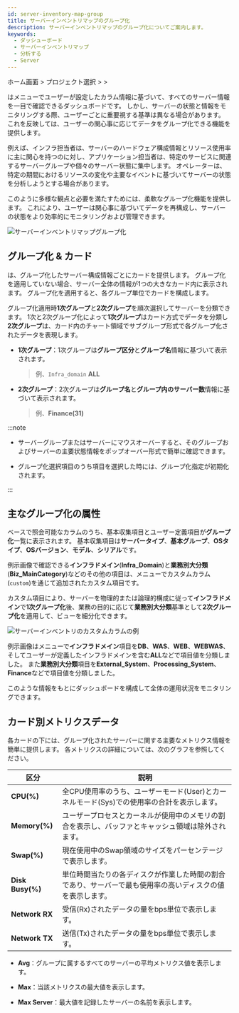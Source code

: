 ```yaml
---
id: server-inventory-map-group
title: サーバーインベントリマップのグループ化
description: サーバーインベントリマップのグループ化についてご案内します。
keywords:
  - ダッシューボード
  - サーバーインベントリマップ
  - 分析する
  - Server
---
```


ホーム画面 &gt; プロジェクト選択 &gt; <Cmdname sid="side_dashboard" className="uitext" /> &gt; <Cmdname sid="side_serverInventoryMap" className="uitext" />

<Cmdname sid="side_serverInventoryMap" className="uitext" />は<Cmdname sid="side_serverInventory" className="uitext" />メニューでユーザーが設定したカラム情報に基づいて、すべてのサーバー情報を一目で確認できるダッシュボードです。 しかし、サーバーの状態と情報をモニタリングする際、ユーザーごとに重要視する基準は異なる場合があります。 これを反映して<Cmdname sid="side_serverInventoryMap" className="uitext" />は、ユーザーの関心事に応じてデータをグループ化できる機能を提供します。

例えば、インフラ担当者は、サーバーのハードウェア構成情報とリソース使用率に主に関心を持つのに対し、アプリケーション担当者は、特定のサービスに関連するサーバーグループや個々のサーバー状態に集中します。 オペレーターは、特定の期間におけるリソースの変化や主要なイベントに基づいてサーバーの状態を分析しようとする場合があります。

このように多様な観点と必要を満たすために<Cmdname sid="side_serverInventoryMap" className="uitext" />は、柔軟なグループ化機能を提供します。 これにより、ユーザーは関心事に基づいてデータを再構成し、サーバーの状態をより効率的にモニタリングおよび管理できます。

![サーバーインベントリマップグループ化](/img/server-inventory-map-group.png)

## グループ化 & カード

<Cmdname sid="side_serverInventoryMap" className="uitext" />は、グループ化したサーバー構成情報ごとにカードを提供します。 グループ化を適用していない場合、サーバー全体の情報が1つの大きなカード内に表示されます。 グループ化を適用すると、各グループ単位でカードを構成します。

グループ化適用時**1次グループ**と**2次グループ**を順次選択してサーバーを分類できます。 1次と2次グループ化によって**1次グループ**はカード方式でデータを分類し**2次グループ**は、カード内のチャート領域でサブグループ形式で各グループ化されたデータを表現します。 

- **1次グループ**：1次グループは**グループ区分**と**グループ名**情報に基づいて表示されます。 

  > 例、<code class='custom-cl'>Infra_domain</code> **ALL**

- **2次グループ**：2次グループは**グループ名**と**グループ内のサーバー数**情報に基づいて表示されます。

  > 例、**Finance(31)**

:::note 

- サーバーグループまたはサーバーにマウスオーバーすると、そのグループおよびサーバーの主要状態情報をポップオーバー形式で簡単に確認できます。 

- グループ化選択項目のうち<Cmdname sid="ITM08867" className="uitext" />項目を選択した時には、グループ化指定が初期化されます。

:::

## 主なグループ化の属性

<Cmdname sid="side_serverInventory" className="uitext" />ベースで照会可能なカラムのうち、基本収集項目とユーザー定義項目が**グループ化**一覧に表示されます。 基本収集項目は**サーバータイプ**、**基本グループ**、**OSタイプ**、**OSバージョン**、**モデル**、**シリアル**です。

例示画像で確認できる**インフラドメイン**(**Infra_Domain**)と**業務別大分類**(**Biz_MainCategory**)などのその他の項目は、<Cmdname sid="side_serverInventory" className="uitext" />メニューでカスタムカラム(<code class='custom-cl'>custom</code>)を通じて追加されたカスタム項目です。

カスタム項目により、サーバーを物理的または論理的構成に従って**インフラドメイン**で**1次グループ化**後、業務の目的に応じて**業務別大分類**基準として**2次グループ化**を適用して、ビューを細分化できます。 

![サーバーインベントリのカスタムカラムの例](/img/server-inventory-custom-cl-ex.png)

例示画像は<Cmdname sid="side_serverInventory" className="uitext" />メニューで**インフラドメイン**項目を**DB**、**WAS**、**WEB**、**WEBWAS**、そしてユーザーが定義したインフラドメインを含む**ALL**などで項目値を分類しました。 また**業務別大分類**項目を**External_System**、**Processing_System**、**Finance**などで項目値を分類しました。 

このような情報をもとに<Cmdname sid="side_serverInventoryMap" className="uitext" />ダッシュボードを構成して全体の運用状況をモニタリングできます。 

## カード別メトリクスデータ

各カードの下には、グループ化されたサーバーに関する主要なメトリクス情報を簡単に提供します。 各メトリクスの詳細については、次のグラフを参照してください。 

| 区分                 | 説明                                                    |
| ------------------ | ----------------------------------------------------- |
| **CPU(%)**       | 全CPU使用率のうち、ユーザーモード(User)とカーネルモード(Sys)での使用率の合計を表示します。  |
| **Memory(%)**    | ユーザープロセスとカーネルが使用中のメモリの割合を表示し、バッファとキャッシュ領域は除外されます。     |
| **Swap(%)**      | 現在使用中のSwap領域のサイズをパーセンテージで表示します。                       |
| **Disk Busy(%)** | 単位時間当たりの各ディスクが作業した時間の割合であり、サーバーで最も使用率の高いディスクの値を表示します。 |
| **Network RX**   | 受信(Rx)されたデータの量をbps単位で表示します。                           |
| **Network TX**   | 送信(Tx)されたデータの量をbps単位で表示します。                           |

- **Avg**：グループに属するすべてのサーバーの平均メトリクス値を表示します。

- **Max**：当該メトリクスの最大値を表示します。

- **Max Server**：最大値を記録したサーバーの名前を表示します。
